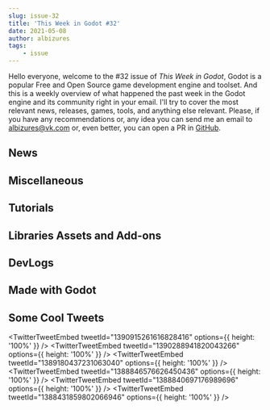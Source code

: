 ```yaml
---
slug: issue-32
title: 'This Week in Godot #32'
date: 2021-05-08
author: albizures
tags:
	- issue
---
```


Hello everyone, welcome to the #32 issue of _This Week in Godot_, Godot is a popular Free and Open Source game development engine and toolset. And this is a weekly overview of what happened the past week in the Godot engine and its community right in your email. I'll try to cover the most relevant news, releases, games, tools, and anything else relevant. Please, if you have any recommendations or, any idea you can send me an email to albizures@vk.com or, even better, you can open a PR in [GitHub](https://github.com/albizures/ThisWeekInGodot).

## News

<Card
	author="godotengine"
	link="https://github.com/godotengine/godot/pull/48535"
	label="TileSet/TileMap Rework Merged Into Godot 4.0"
	description=""
	publisher="GitHub"
	icon="https://github.com/windows-tile.png"
	cover="https://opengraph.githubassets.com/53aceb990c6a82060617ebe228f597f4c9d7004bf38f0e62c8886715fef67b52/godotengine/godot/pull/48535"
	date="2021-05-07T09:00:00.000Z"
/>

<Card
	author="Redefine Gamedev"
	link="https://youtu.be/alPeG3h6SuA"
	label="GoGodotJam Official Reveal"
	description="This is the official start of GoGodotJam! GGJ is a festival with a game jam component."
	publisher="YouTube"
	icon="https://www.youtube.com/s/desktop/909f7d8f/img/favicon_144.png"
	cover="https://i.ytimg.com/vi/alPeG3h6SuA/maxresdefault.jpg"
	date="2021-05-05T00:00:00.000Z"
/>

## Miscellaneous

<Card
	author="paypercutts"
	link="https://youtu.be/n5I1H91oZUc"
	label="🎮 Should you try Godot in 2021, a Noobs opinion"
	description="Godot vs Unity and Unreal. Is Godot a good engine in 2021? Should you switch to Godot? Is Godot a better game engine than Unity in 2021?"
	publisher="YouTube"
	icon="https://www.youtube.com/s/desktop/909f7d8f/img/favicon_144.png"
	cover="https://i.ytimg.com/vi/n5I1H91oZUc/maxresdefault.jpg"
	date="2021-05-06T00:00:00.000Z"
/>

<Card
	author="Stupid Game Experiments"
	link="https://youtu.be/s7Q9T2ET94M"
	label="Programming Languages - Unity vs. Unreal vs Godot"
	description="Comparing the three primary programming languages for Unity, Unreal, and Godot"
	publisher="YouTube"
	icon="https://www.youtube.com/s/desktop/909f7d8f/img/favicon_144.png"
	cover="https://i.ytimg.com/vi/s7Q9T2ET94M/maxresdefault.jpg"
	date="2021-05-05T00:00:00.000Z"
/>

<Card
	author="Gonzalo Gutiérrez"
	link="https://godotes.com/issues/godotes-10/"
	label="Godotes #10 - Github Repo and a new Godot game jam."
	description="This is how a healthy, growing project is supposed to look like. The Godot repository is coming in force!"
	publisher="Godot Notes"
	icon="https://godotes.com/content/images/2020/12/GodotesLogo2-3.svg"
	cover="https://godotes.com/content/images/2021/05/Final-2.png"
	date="2021-05-08T00:29:38.000Z"
/>

<Card
	author="CodingKaiju"
	link="https://youtu.be/EG4oshC1uNU"
	label="Editor Theme OVERHAUL - The Godot Report"
	description=""
	publisher="YouTube"
	icon="https://www.youtube.com/s/desktop/909f7d8f/img/favicon_144.png"
	cover="https://i.ytimg.com/vi/EG4oshC1uNU/maxresdefault.jpg"
	date="2021-05-05T00:00:00.000Z"
/>

## Tutorials

<Card
	author="ACB_Gamez"
	link="https://youtu.be/-VFOwJXpQi8"
	label="The Non-Coder’s Guide To GDScript 01 - Introduction and Your First Script"
	description="Welcome! This course is designed for people with NO CODING EXPERIENCE!"
	publisher="YouTube"
	icon="https://www.youtube.com/s/desktop/909f7d8f/img/favicon_144.png"
	cover="https://i.ytimg.com/vi/-VFOwJXpQi8/maxresdefault.jpg"
	date="2021-05-07T00:00:00.000Z"
/>

<Card
	author="John Ivess"
	link="https://youtu.be/3mz6wJrdHeI"
	label="Adding Knockback (Combat Essentials in Godot | P5)"
	description="In this episode of the Combat Essentials course, we’ll cover adding basic knockback."
	publisher="YouTube"
	icon="https://www.youtube.com/s/desktop/909f7d8f/img/favicon_144.png"
	cover="https://i.ytimg.com/vi/3mz6wJrdHeI/maxresdefault.jpg"
	date="2021-05-06T00:00:00.000Z"
/>

<Card
	author="ByteSeb"
	link="https://youtu.be/6S7t-zX5YZc"
	label="Character Customization Tutorial for Godot #2: Animating all parts"
	description="Hello, world. This time I bring you a quick tutorial for Godot"
	publisher="YouTube"
	icon="https://www.youtube.com/s/desktop/909f7d8f/img/favicon_144.png"
	cover="https://i.ytimg.com/vi/6S7t-zX5YZc/maxresdefault.jpg"
	date="2021-05-06T00:00:00.000Z"
/>

<Card
	author="Vegard Beider"
	link="https://youtu.be/w0gUh4DWZYg"
	label="Godot C# (and GDScript) - Non-Intrusive Debug Menu"
	description="Source code here:https://github.com/Beider/Beider"
	publisher="YouTube"
	icon="https://www.youtube.com/s/desktop/909f7d8f/img/favicon_144.png"
	cover="https://i.ytimg.com/vi/w0gUh4DWZYg/hqdefault.jpg"
	date="2021-05-05T00:00:00.000Z"
/>

<Card
	author="jmbiv"
	link="https://youtu.be/N4iV1L6xb04"
	label="How to Pass Data Between Scenes in Godot (Building a Level Switcher #3)"
	description="In this tutorial you’ll learn how to pass data between two scenes in Godot by building off our level switcher."
	publisher="YouTube"
	icon="https://www.youtube.com/s/desktop/909f7d8f/img/favicon_144.png"
	cover="https://i.ytimg.com/vi/N4iV1L6xb04/maxresdefault.jpg"
	date="2021-05-06T00:00:00.000Z"
/>

<Card
	author="John Ivess"
	link="https://youtu.be/IAhBZLlz5wY"
	label="Chance-Based Random Picker in Godot!"
	description="In this video, I’ll teach you to make a random picker system that supports different probabilities of each item (rarity feature) and can be used for virtuall..."
	publisher="YouTube"
	icon="https://www.youtube.com/s/desktop/909f7d8f/img/favicon_144.png"
	cover="https://i.ytimg.com/vi/IAhBZLlz5wY/maxresdefault.jpg"
	date="2021-05-04T00:00:00.000Z"
/>

<Card
	author="Chevifier"
	link="https://youtu.be/HFpBaR_pLec"
	label="Godot Loading Screen Tutorial MTA Part 12"
	description="Part of Maria’s Tasty adventure Tutorial Series similar To Super Mario 64"
	publisher="YouTube"
	icon="https://www.youtube.com/s/desktop/909f7d8f/img/favicon_144.png"
	cover="https://i.ytimg.com/vi/HFpBaR_pLec/maxresdefault.jpg"
	date="2021-05-02T00:00:00.000Z"
/>

<Card
	author="NAD LABS"
	link="https://youtu.be/Jtx4kWDtooo"
	label="How to Export and Test Android Games in Godot 3.3"
	description="Just a quick video explaining how to export to Android in Godot."
	publisher="YouTube"
	icon="https://www.youtube.com/s/desktop/909f7d8f/img/favicon_144.png"
	cover="https://i.ytimg.com/vi/Jtx4kWDtooo/maxresdefault.jpg"
	date="2021-05-03T00:00:00.000Z"
/>

<Card
	author="Master Albert"
	link="https://youtu.be/ctevHwoRl24"
	label="Godot Shader Tutorial [Basics] in 7 minutes"
	description="Hello children, let me introduce you to the magic world of shaders in Godot."
	publisher="YouTube"
	icon="https://www.youtube.com/s/desktop/909f7d8f/img/favicon_144.png"
	cover="https://i.ytimg.com/vi/ctevHwoRl24/maxresdefault.jpg"
	date="2021-05-06T00:00:00.000Z"
/>

<Card
	author="Game Develop"
	link="https://youtu.be/996Q0TxAMPc"
	label="Godot 3.3 Como crear animaciones (parte 1: AnimationPlayer)"
	description="Hola a todos. voy a dar una pequeña serie de tutoriales de como crear animaciones en Godot, capaz algunos a sepan de esto pero siempre es bueno mencionarlos ..."
	publisher="YouTube"
	icon="https://www.youtube.com/s/desktop/909f7d8f/img/favicon_144.png"
	cover="https://i.ytimg.com/vi/996Q0TxAMPc/hqdefault.jpg"
	date="2021-05-05T00:00:00.000Z"
/>

<Card
	author="Gawe Game"
	link="https://youtu.be/XkrCQtl_6iE"
	label="Yuk Gawe Game Platformer 2D, Bagian #6: Platform Satu Arah #belajar​ #godotengine"
	description="Video ke-6 dari seri tutorial pembuatan game platformer 2D dengan Godot."
	publisher="YouTube"
	icon="https://www.youtube.com/s/desktop/909f7d8f/img/favicon_144.png"
	cover="https://i.ytimg.com/vi/XkrCQtl_6iE/maxresdefault.jpg"
	date="2021-05-01T00:00:00.000Z"
/>

## Libraries Assets and Add-ons

<Card
	author="Mags0"
	link="https://github.com/Mags0/Godot-Music-Manager-Plugin"
	label="Godot-Music-Manager-Plugin"
	description="A plugin with UI, signals and functions for easy music implementation."
	publisher="GitHub"
	icon="https://github.com/windows-tile.png"
	cover="https://opengraph.githubassets.com/03986b72ce1eec8dadcf88fe935649743ddb506cbcd35cb97b9d7359fe8bab5b/Mags0/Godot-Music-Manager-Plugin"
	date="2021-05-07T09:00:00.000Z"
/>

<Card
	author="MightyMochiGames"
	link="https://godotshaders.com/shader/cel-toon-shading-for-2d-sprites/"
	label="Toon Shading for 2D Sprites"
	description="This is a shader that mimics toon or cell shading with 2D sprites and Light2D."
	publisher="Godot Shaders"
	icon="https://godotshaders.com/wp-content/uploads/2021/01/favicon.png"
	cover="https://godotshaders.com/wp-content/uploads/2021/01/video_thumbnail.jpg"
	date="2021-05-05T08:28:59.000Z"
/>

<Card
	author="Leonmail"
	link="https://godotshaders.com/shader/downhill-water-flow/"
	label="Downhill Water Flow"
	description="Shader that simulates the flow of water depending on the normal of the mesh."
	publisher="Godot Shaders"
	icon="https://godotshaders.com/wp-content/uploads/2021/01/favicon.png"
	cover="https://godotshaders.com/wp-content/uploads/2021/01/0003.jpg"
	date="2021-05-03T16:17:24.000Z"
/>

<Card
	author="arlez80"
	link="https://godotshaders.com/shader/procedural-grain-wood-shader/"
	label="Procedural Grain Wood Shader"
	description="Procedural Grain Wood Shader"
	publisher="Godot Shaders"
	icon="https://godotshaders.com/wp-content/uploads/2021/01/favicon.png"
	cover="https://godotshaders.com/wp-content/uploads/2021/01/eee.jpg"
	date="2021-05-02T15:29:38.000Z"
/>

<Card
	author="deepgames"
	link="https://godotengine.org/asset-library/asset/907"
	label="Parrot - Godot Asset Library"
	description="Simple dialog plugin for Godot"
	publisher="Godot Asset Library"
	icon="https://godotengine.org/themes/godotengine/assets/favicon.png"
	cover="https://github.com/deep-entertainment/parrot/raw/0.1.0/docs/images/logo.png"
	date="2021-05-02"
/>

<Card
	author="codot"
	link="https://godotengine.org/asset-library/asset/766"
	label="Godoxel - Image Editor - Godot Asset Library"
	description="A Plugin for Godot that allows you to create images in the editor."
	publisher="Godot Asset Library"
	icon="https://godotengine.org/themes/godotengine/assets/favicon.png"
	cover="https://github.com/cobrapitz/GraphicsEditor/blob/master/icon.png?raw=true"
	date="2021-05-08"
/>

## DevLogs

<Card
	author="PlayWithFurcifer"
	link="https://youtu.be/MLC_cYbeK_4"
	label="We Stole Diablo’s Particle Technique - Indie Game Devlog #5"
	description="We’re making a colorful action spell casting roguelite in Godot engine"
	publisher="YouTube"
	icon="https://www.youtube.com/s/desktop/909f7d8f/img/favicon_144.png"
	cover="https://i.ytimg.com/vi/MLC_cYbeK_4/maxresdefault.jpg"
	date="2021-05-02T00:00:00.000Z"
/>

<Card
	author="Toadile"
	link="https://youtu.be/JxpQ45aZP0Y"
	label="Submortem - Postmortem for a Ludum Dare #48 game"
	description="In this devlog, my team and I show off our approach to making a game in 72 hours (hint: have very little sleep)."
	publisher="YouTube"
	icon="https://www.youtube.com/s/desktop/909f7d8f/img/favicon_144.png"
	cover="https://i.ytimg.com/vi/JxpQ45aZP0Y/maxresdefault.jpg"
	date="2021-05-07T00:00:00.000Z"
/>

<Card
	author="mizpah93"
	link="https://youtu.be/p85uFc608ks"
	label="My 6 Easy Steps for Making Levels for a Platformer | Indie Game Devlog 9"
	description="My 6 Easy Steps for Making Levels for a Platformer"
	publisher="YouTube"
	icon="https://www.youtube.com/s/desktop/909f7d8f/img/favicon_144.png"
	cover="https://i.ytimg.com/vi/p85uFc608ks/maxresdefault.jpg"
	date="2021-05-05T00:00:00.000Z"
/>

<Card
	author="BitBirdy"
	link="https://youtu.be/2LBuO7lbeAE"
	label="Health, Hurtboxes, and Fixing Overlapping Enemies | Godot Devlog #7"
	description="In this devlog I’ll be explaining my thought process for health system art, showing off a hurtbox with a nice hit effect, and how I built upon an existing tu..."
	publisher="YouTube"
	icon="https://www.youtube.com/s/desktop/909f7d8f/img/favicon_144.png"
	cover="https://i.ytimg.com/vi/2LBuO7lbeAE/maxresdefault.jpg"
	date="2021-05-05T00:00:00.000Z"
/>

## Made with Godot

<Card
	author="Infamous Rabbit"
	link="https://store.steampowered.com/app/1235710/Oddventure/"
	label="Oddventure"
	description="A lore-rich turn-based crazy RPG set in a cursed fairytale world."
	publisher="Steam"
	icon="https://store.steampowered.com/favicon.ico"
	cover="https://cdn.akamai.steamstatic.com/steam/apps/1235710/capsule_616x353.jpg?t=1620314352"
	date="null"
/>

<Card
	author="Lykke Emilie Lillebøe"
	link="https://belowthebog.com/"
	label="The Bog"
	description="The Bog is an emotional adventure through a terrifying underwater realm."
	publisher="The Bog"
	icon="https://belowthebog.com/favicon.png"
	cover="https://belowthebog.com/img/logo.png"
/>

<Card
	author="jgalbertus"
	link="https://github.com/jgalbertus/Godot_Teleprompter"
	label="Godot_Teleprompter"
	description="Playing around making a teleprompter app with godot"
	publisher="GitHub"
	icon="https://github.com/windows-tile.png"
	cover="https://opengraph.githubassets.com/2f3dc8e3f04e7ace490d5309204fee990e92f322c6f92e3087cdd6b85b8dad33/jgalbertus/Godot_Teleprompter"
	date="2021-05-07T09:00:00.000Z"
/>

<Card
	author="Avnerh"
	link="https://www.escapelab.run/"
	label="Escape Lab - online escape room for 2 people"
	description="Can the you and your friend escape the lab of the psychopathic Dr. Holmes?"
	publisher="Escape Lab"
	icon="https://www.escapelab.run/favicon.png"
	cover="https://www.escapelab.run/img/ss5.png"
/>

<Card
	author="Mean Gene Hacks"
	link="https://youtu.be/qj6u--lfeGo"
	label="How to control another person with an app"
	description="A mobile app that lets you control other people via Galvanic Vestibular Stimulation (G.V.S.)Chapters:0:00 Intro0:43 How it Works3:00 History of GVS (Mind Con..."
	publisher="YouTube"
	icon="https://www.youtube.com/s/desktop/909f7d8f/img/favicon_144.png"
	cover="https://i.ytimg.com/vi/qj6u--lfeGo/maxresdefault.jpg"
	date="2021-05-07T00:00:00.000Z"
/>

<Card
	author="Ben Kurtin"
	link="https://thisisbennyk.itch.io/funkin-vr"
	label="Friday Night Funkin’ VR"
	description="The coolest rhythm game in first person"
	publisher="itch.io"
	icon="https://img.itch.zone/aW1nLzU4OTM0MDQucG5n/32x32%23/hpnCBH.png"
	cover="https://img.itch.zone/aW1nLzU4OTIxNDAucG5n/original/Kyc3Q0.png"
	date="2021-05-07T20:15:55.373Z"
/>

<Card
	author="mychalkboard"
	link="https://github.com/mychalkboard/MyChalkBoard"
	label="MyChalkBoard"
	description="MyChalkBoard is an application for you to quickly sketch with a chalk."
	publisher="GitHub"
	icon="https://github.com/windows-tile.png"
	cover="https://opengraph.githubassets.com/541a660990eb5a496dd99c1d563391368bef413277d1362013bb9471ad4de33a/mychalkboard/MyChalkBoard"
	date="2021-05-07T09:00:00.000Z"
/>

<Card
	author="HungryDingo"
	link="https://gamejolt.com/games/boe/610617"
	label="Beasts of Elion"
	description="A once great hunter, who faced enormous beasts in the past, is now retired and lives in a cabin in the woods."
	publisher="Game Jolt"
	icon="https://s.gjcdn.net/assets/ms-touch-icon-144x144-precomposed.e960e53b.png"
	cover="https://s.gjcdn.net/assets/meta-default-image.cbbecdd0.png"
/>

<Card
	author="lohanidamodar"
	link="https://github.com/lohanidamodar/godot-appwrite"
	label="Appwrite ❤️ Godot"
	description="Godot Appwrite Integration"
	publisher="GitHub"
	icon="https://github.com/windows-tile.png"
	cover="https://opengraph.githubassets.com/e0ef0a80a521568f444e5db02dcffc4927fbff5d7545fba406acd35e2ee4ce2f/lohanidamodar/godot-appwrite"
	date="2021-05-07T09:00:00.000Z"
/>

<Card
	author="AfrentWasTaken"
	link="https://afrentwastaken.itch.io/16bit-baking"
	label="16Bit Baking"
	description="An fast-pased, 16Bit baking game."
	publisher="itch.io"
	icon="https://img.itch.zone/aW1nLzU4ODE0NzkucG5n/32x32%23/HlcPl1.png"
	cover="https://img.itch.zone/aW1nLzU4ODE0NzkucG5n/original/B%2F0nY1.png"
	date="2021-05-08T16:15:58.139Z"
/>

<Card
	author="MagellanicGames"
	link="https://magellanicgames.itch.io/opr-dejavu"
	label="Office Point Rescue - Deja Vu"
	description="Arcade retro FPS"
	publisher="itch.io"
	icon="https://img.itch.zone/aW1nLzU4NzgyNTIucG5n/32x32%23/yJ%2BW47.png"
	cover="https://img.itch.zone/aW1nLzU4NzgyNTQucG5n/original/Pznn%2F9.png"
	date="2021-05-08T15:15:59.075Z"
/>

<Card
	author="ca3studio"
	link="https://ca3studio.itch.io/df-manzanita"
	label="DF Manzanita"
	description="Game for deafblind people."
	publisher="itch.io"
	icon="https://img.itch.zone/aW1nLzU4NzYzNTYucG5n/32x32%23/41AxFC.png"
	cover="https://img.itch.zone/aW1nLzU4NzYzNTYucG5n/original/CJirF5.png"
	date="2021-05-07T18:16:00.246Z"
/>

<Card
	author="UnionBytes"
	link="https://youtu.be/ZwEFw3LAQq4"
	label="Godot 3.3 Texture Tool Pre-Alpha [Still waiting for 4.0!]"
	description="Because I am still waiting for Godot 4.0, which takes already an eternity to get a first version with mono support, i wrote a little tool. Which helps to cre..."
	publisher="YouTube"
	icon="https://www.youtube.com/s/desktop/909f7d8f/img/favicon_144.png"
	cover="https://i.ytimg.com/vi/ZwEFw3LAQq4/maxresdefault.jpg"
	date="2021-04-25T00:00:00.000Z"
/>

<Card
	author="MrEliptik"
	link="https://www.reddit.com/r/godot/comments/n5gd4a/tinder_card_swiping_recreation/"
	label="Tinder card swiping recreation"
	description="I tried to remake the Tinder card swiping!"
	publisher="reddit"
	icon="https://www.redditstatic.com/desktop2x/img/favicon/android-icon-192x192.png"
	cover="https://external-preview.redd.it/TUvJrUZ4F02dklJS6G68MrqZG5s6RoJ59nhgYMPgvc8.png?format=pjpg&auto=webp&s=c40f4285a8447a6f185a7e4dae23d4181d4e001e"
/>

<Card
	author="GGBot"
	link="https://ggbot.itch.io/hellron"
	label="HellroN"
	description="First-person shooter (FPS) game"
	publisher="itch.io"
	icon="https://img.itch.zone/aW1nLzU4OTc0MjMucG5n/32x32%23/Rkcy%2FA.png"
	cover="https://img.itch.zone/aW1nLzU4OTc0MjMucG5n/original/XlRMCG.png"
	date="2021-05-07T21:16:27.658Z"
/>

<Card
	author="GodotAcademy"
	link="https://youtu.be/CZiEKOGogYM"
	label="Zombie Zone - 3D Top-Down Shooter made in Godot"
	description="Play the game online here: https://gotm.io/godotacademy/zombie-zoneDownload the game assets and the project files: https://gumroad.com/l/zombie-zone/free"
	publisher="YouTube"
	icon="https://www.youtube.com/s/desktop/909f7d8f/img/favicon_144.png"
	cover="https://i.ytimg.com/vi/CZiEKOGogYM/maxresdefault.jpg"
	date="2021-05-02T00:00:00.000Z"
/>

<Card
	author="Alfred Reinold Baudisch"
	link="https://splitpainter.itch.io/the-spectrum-soup"
	label="The Spectrum Soup"
	description="A virtual museum about Autism in Adults. Explore traits of the Spectrum."
	publisher="itch.io"
	icon="https://img.itch.zone/aW1nLzU4MTU2NTgucG5n/32x32%23/JjI95E.png"
	cover="https://img.itch.zone/aW1nLzU4MTU2NTgucG5n/original/hiRD6%2F.png"
	date="2021-04-27T18:16:30.279Z"
/>

<Card
	author="My Sweet Whomp"
	link="https://mysweetwhomp.itch.io/monkey-quest"
	label="Monkey Quest"
	description="Bubbles’ friends have been captured by sneaky Lizardmen! Delve into their caves to save them!"
	publisher="itch.io"
	icon="https://img.itch.zone/aW1nLzU3OTM3NDYucG5n/32x32%23/0fB3p4.png"
	cover="https://img.itch.zone/aW1nLzU3OTM3NDYucG5n/original/ZqfzPZ.png"
	date="2021-04-30T18:16:31.279Z"
/>

<Card
	author="Sam Daiya Games"
	link="https://play.google.com/store/apps/details?id=com.samdaiya.sweetcandycollector"
	label="Sweet Candy Collector"
	description="Play mini games and collect candies."
	publisher="Apps on Google Play"
	icon="https://www.gstatic.com/android/market_images/web/favicon_v2.ico"
	cover="https://play-lh.googleusercontent.com/xt7ygXIM___p4li78jV7ZATnogtFz8NIumI3jXP2LmtjTLH3-NOyqx-_HBT6TqScZIc"
	date="null"
/>

<Card
	author="ladybenko"
	link="https://ladybenko.itch.io/ld48"
	label="Exiled"
	description="Play in your browser"
	publisher="itch.io"
	icon="https://img.itch.zone/aW1nLzU3NzE5OTcucG5n/32x32%23/qn8%2BGv.png"
	cover="https://img.itch.zone/aW1nLzU3NzE5OTcucG5n/original/TEHPnm.png"
	date="2021-04-27T18:16:33.140Z"
/>

<Card
	author="Ivan Voirol"
	link="https://gotm.io/ivan-voirol/too-fast"
	label="TOO FAST"
	description="You drive a car with uncontrollable speed. Why? Don't ask, instead focus on the police cars and signs coming at you!"
	publisher="gotm.io"
	icon="https://gotm.io/icons/icon-512x512.png?v=3bcf1e44fdc2e6003d542d862e4856a7"
	cover="https://gotm.io/static/icon2-512-304dc669be0a8a6681e15dea6db83746.png"
/>

## Some Cool Tweets

<TwitterTweetEmbed
	tweetId="1390915261616828416"
	options={{ height: '100%' }}
/>
<TwitterTweetEmbed
	tweetId="1390288941820043266"
	options={{ height: '100%' }}
/>
<TwitterTweetEmbed
	tweetId="1389180437231063040"
	options={{ height: '100%' }}
/>
<TwitterTweetEmbed
	tweetId="1388846576626450436"
	options={{ height: '100%' }}
/>
<TwitterTweetEmbed
	tweetId="1388840697176989696"
	options={{ height: '100%' }}
/>
<TwitterTweetEmbed
	tweetId="1388431859802066946"
	options={{ height: '100%' }}
/>
